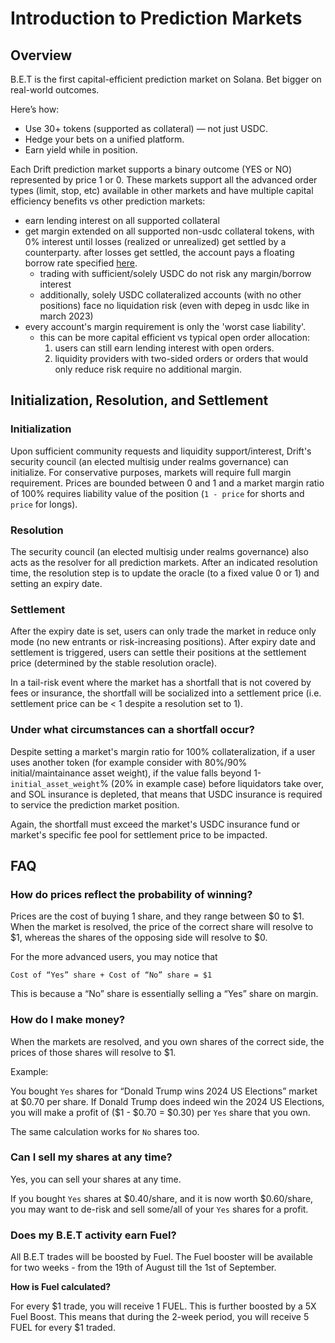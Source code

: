 # Introduction to Prediction Markets

## Overview

B.E.T is the first capital-efficient prediction market on Solana. Bet bigger on real-world outcomes.

Here’s how:

- Use 30+ tokens (supported as collateral) — not just USDC.
- Hedge your bets on a unified platform.
- Earn yield while in position.

Each Drift prediction market supports a binary outcome (YES or NO) represented by price 1 or 0. These markets support all the advanced order types (limit, stop, etc) available in other markets and have multiple capital efficiency benefits vs other prediction markets:

- earn lending interest on all supported collateral
- get margin extended on all supported non-usdc collateral tokens, with 0% interest until losses (realized or unrealized) get settled by a counterparty. after losses get settled, the account pays a floating borrow rate specified [here](https://app.drift.trade/earn/lend-borrow/borrow).
  - trading with sufficient/solely USDC do not risk any margin/borrow interest
  - additionally, solely USDC collateralized accounts (with no other positions) face no liquidation risk (even with depeg in usdc like in march 2023)
- every account's margin requirement is only the 'worst case liability'.
  - this can be more capital efficient vs typical open order allocation:
    1. users can still earn lending interest with open orders.
    2. liquidity providers with two-sided orders or orders that would only reduce risk require no additional margin.

## Initialization, Resolution, and Settlement

### Initialization

Upon sufficient community requests and liquidity support/interest, Drift's security council (an elected multisig under realms governance) can initialize. For conservative purposes, markets will require full margin requirement. Prices are bounded between 0 and 1 and a market margin ratio of 100% requires liability value of the position (`1 - price` for shorts and `price` for longs).

### Resolution

The security council (an elected multisig under realms governance) also acts as the resolver for all prediction markets. After an indicated resolution time, the resolution step is to update the oracle (to a fixed value 0 or 1) and setting an expiry date.

### Settlement

After the expiry date is set, users can only trade the market in reduce only mode (no new entrants or risk-increasing positions). After expiry date and settlement is triggered, users can settle their positions at the settlement price (determined by the stable resolution oracle).

In a tail-risk event where the market has a shortfall that is not covered by fees or insurance, the shortfall will be socialized into a settlement price (i.e. settlement price can be < 1 despite a resolution set to 1).

### Under what circumstances can a shortfall occur?

Despite setting a market's margin ratio for 100% collateralization, if a user uses another token (for example consider with 80%/90% initial/maintainance asset weight), if the value falls beyond 1-`initial_asset_weight`% (20% in example case) before liquidators take over, and SOL insurance is depleted, that means that USDC insurance is required to service the prediction market position.

Again, the shortfall must exceed the market's USDC insurance fund or market's specific fee pool for settlement price to be impacted.

## FAQ

### **How do prices reflect the probability of winning?**

Prices are the cost of buying 1 share, and they range between \$0 to \$1. When the market is resolved, the price of the correct share will resolve to \$1, whereas the shares of the opposing side will resolve to \$0.

For the more advanced users, you may notice that

`Cost of “Yes” share + Cost of “No” share = $1`

This is because a “No” share is essentially selling a “Yes” share on margin.

### **How do I make money?**

When the markets are resolved, and you own shares of the correct side, the prices of those shares will resolve to \$1.

Example:

You bought `Yes` shares for “Donald Trump wins 2024 US Elections” market at \$0.70 per share. If Donald Trump does indeed win the 2024 US Elections, you will make a profit of (\$1 - \$0.70 = \$0.30) per `Yes` share that you own.

The same calculation works for `No` shares too.

### **Can I sell my shares at any time?**

Yes, you can sell your shares at any time.

If you bought `Yes` shares at \$0.40/share, and it is now worth \$0.60/share, you may want to de-risk and sell some/all of your `Yes` shares for a profit.

### Does my B.E.T activity earn Fuel?

All B.E.T trades will be boosted by Fuel. The Fuel booster will be available for two weeks - from the 19th of August till the 1st of September.

**How is Fuel calculated?**

For every \$1 trade, you will receive 1 FUEL. This is further boosted by a 5X Fuel Boost. This means that during the 2-week period, you will receive 5 FUEL for every \$1 traded.
